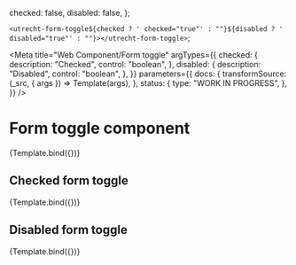 <!-- @license CC0-1.0 -->


  checked: false,
  disabled: false,
};

  `<utrecht-form-toggle${checked ? ' checked="true"' : ""}${disabled ? ' disabled="true"' : ""}></utrecht-form-toggle>`;

<Meta
  title="Web Component/Form toggle"
  argTypes={{
    checked: {
      description: "Checked",
      control: "boolean",
    },
    disabled: {
      description: "Disabled",
      control: "boolean",
    },
  }}
  parameters={{
    docs: {
      transformSource: (_src, { args }) => Template(args),
    },
    status: {
      type: "WORK IN PROGRESS",
    },
  }}
/>

# Form toggle component

<Canvas>
  <Story
    name="Form toggle"
    args={{
      ...defaultArgs,
    }}
  >
    {Template.bind({})}
  </Story>
</Canvas>

<ArgsTable story="Form toggle" />

## Checked form toggle

<Canvas>
  <Story
    name="Checked form toggle"
    args={{
      ...defaultArgs,
      checked: true,
    }}
  >
    {Template.bind({})}
  </Story>
</Canvas>

## Disabled form toggle

<Canvas>
  <Story
    name="Disabled form toggle"
    args={{
      ...defaultArgs,
      disabled: true,
    }}
  >
    {Template.bind({})}
  </Story>
</Canvas>
